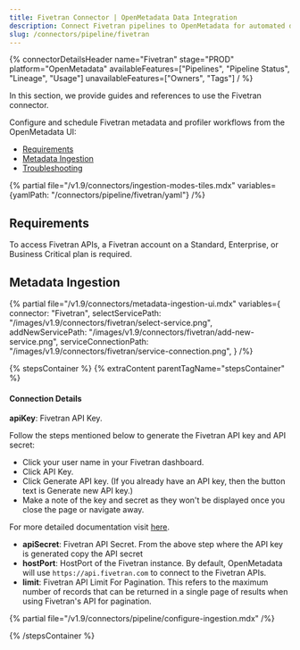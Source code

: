 ```yaml
---
title: Fivetran Connector | OpenMetadata Data Integration
description: Connect Fivetran pipelines to OpenMetadata for automated data lineage tracking, metadata discovery, and comprehensive pipeline monitoring and governance.
slug: /connectors/pipeline/fivetran
---
```




{% connectorDetailsHeader
name="Fivetran"
stage="PROD"
platform="OpenMetadata"
availableFeatures=["Pipelines", "Pipeline Status", "Lineage", "Usage"]
unavailableFeatures=["Owners", "Tags"]
/ %}

In this section, we provide guides and references to use the Fivetran connector.

Configure and schedule Fivetran metadata and profiler workflows from the OpenMetadata UI:

- [Requirements](#requirements)
- [Metadata Ingestion](#metadata-ingestion)
- [Troubleshooting](/connectors/pipeline/fivetran/troubleshooting)

{% partial file="/v1.9/connectors/ingestion-modes-tiles.mdx" variables={yamlPath: "/connectors/pipeline/fivetran/yaml"} /%}

## Requirements

To access Fivetran APIs, a Fivetran account on a Standard, Enterprise, or Business Critical plan is required.

## Metadata Ingestion

{% partial 
  file="/v1.9/connectors/metadata-ingestion-ui.mdx" 
  variables={
    connector: "Fivetran", 
    selectServicePath: "/images/v1.9/connectors/fivetran/select-service.png",
    addNewServicePath: "/images/v1.9/connectors/fivetran/add-new-service.png",
    serviceConnectionPath: "/images/v1.9/connectors/fivetran/service-connection.png",
} 
/%}

{% stepsContainer %}
{% extraContent parentTagName="stepsContainer" %}

#### Connection Details

**apiKey**: Fivetran API Key.

Follow the steps mentioned below to generate the Fivetran API key and API secret:
- Click your user name in your Fivetran dashboard.
- Click API Key.
- Click Generate API key. (If you already have an API key, then the button text is Generate new API key.)
- Make a note of the key and secret as they won't be displayed once you close the page or navigate away.

For more detailed documentation visit [here](https://fivetran.com/docs/rest-api/getting-started).

- **apiSecret**: Fivetran API Secret. From the above step where the API key is generated copy the API secret
- **hostPort**: HostPort of the Fivetran instance. By default, OpenMetadata will use `https://api.fivetran.com` to connect to the Fivetran APIs.
- **limit**: Fivetran API Limit For Pagination. This refers to the maximum number of records that can be returned in a single page of results when using Fivetran's API for pagination.

<TestConnection />

{% partial file="/v1.9/connectors/pipeline/configure-ingestion.mdx" /%}

<IngestionScheduleAndDeploy />

{% /stepsContainer %}

